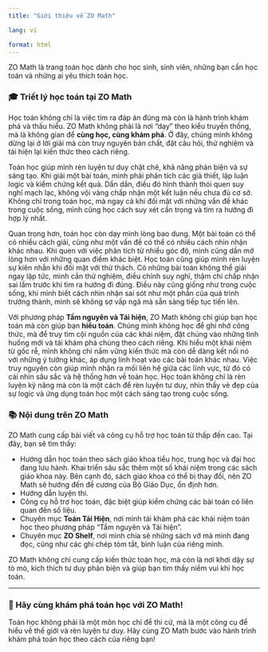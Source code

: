 ---
title: "Giới thiệu về ZO Math"

lang: vi

format: html
---

ZO Math là trang toán học dành cho học sinh, sinh viên, những bạn cần học toán và những ai yêu thích toán học.

### 🎓 Triết lý học toán tại ZO Math  
Học toán không chỉ là việc tìm ra đáp án đúng mà còn là hành trình khám phá và thấu hiểu. ZO Math không phải là nơi "dạy" theo kiểu truyền thống, mà là không gian để **cùng học, cùng khám phá**. Ở đây, chúng mình không dừng lại ở lời giải mà còn truy nguyên bản chất, đặt câu hỏi, thử nghiệm và tái hiện lại kiến thức theo cách riêng.  

Toán học giúp mình rèn luyện tư duy chặt chẽ, khả năng phản biện và sự sáng tạo. Khi giải một bài toán, mình phải phân tích các giả thiết, lập luận logic và kiểm chứng kết quả. Dần dần, điều đó hình thành thói quen suy nghĩ mạch lạc, không vội vàng chấp nhận một kết luận nếu chưa đủ cơ sở. Không chỉ trong toán học, mà ngay cả khi đối mặt với những vấn đề khác trong cuộc sống, mình cũng học cách suy xét cẩn trọng và tìm ra hướng đi hợp lý nhất.  

Quan trọng hơn, toán học còn dạy mình lòng bao dung. Một bài toán có thể có nhiều cách giải, cũng như một vấn đề có thể có nhiều cách nhìn nhận khác nhau. Khi quen với việc phân tích từ nhiều góc độ, mình cũng dần mở lòng hơn với những quan điểm khác biệt. Học toán cũng giúp mình rèn luyện sự kiên nhẫn khi đối mặt với thử thách. Có những bài toán không thể giải ngay lập tức, mình cần thử nghiệm, điều chỉnh suy nghĩ, thậm chí chấp nhận sai lầm trước khi tìm ra hướng đi đúng. Điều này cũng giống như trong cuộc sống, khi mình biết cách nhìn nhận sai sót như một phần của quá trình trưởng thành, mình sẽ không sợ vấp ngã mà sẵn sàng tiếp tục tiến lên.  

Với phương pháp **Tầm nguyên và Tái hiện**, ZO Math không chỉ giúp bạn học toán mà còn giúp bạn **hiểu toán**. Chúng mình không học để ghi nhớ công thức, mà để truy tìm cội nguồn của các khái niệm, đặt chúng vào những tình huống mới và tái khám phá chúng theo cách riêng. Khi hiểu một khái niệm từ gốc rễ, mình không chỉ nắm vững kiến thức mà còn dễ dàng kết nối nó với những ý tưởng khác, áp dụng linh hoạt vào các bài toán khác nhau. Việc truy nguyên còn giúp mình nhận ra mối liên hệ giữa các lĩnh vực, từ đó có cái nhìn sâu sắc và hệ thống hơn về toán học. Học toán không chỉ là rèn luyện kỹ năng mà còn là một cách để rèn luyện tư duy, nhìn thấy vẻ đẹp của sự logic và ứng dụng toán học một cách sáng tạo trong cuộc sống.  

### 📚 Nội dung trên ZO Math
ZO Math cung cấp bài viết và công cụ hỗ trợ học toán từ thấp đến cao. Tại đây, bạn sẽ tìm thấy:

- Hướng dẫn học toán theo sách giáo khoa tiểu học, trung học và đại học đang lưu hành. Khai triển sâu sắc thêm một số khái niệm trong các sách giáo khoa này. Bên cạnh đó, sách giáo khoa có thể bị thay đổi, nên ZO Math sẽ hướng đến đề cương của Bộ Giáo Dục, ổn định hơn.
- Hướng dẫn luyện thi.
- Công cụ hỗ trợ học toán, đặc biệt giúp kiểm chứng các bài toán có liên quan đến số liệu.
- Chuyên mục **Toán Tái Hiện**, nơi mình tái khám phá các khái niệm toán học theo phương pháp "Tầm nguyên và Tái hiện".
- Chuyên mục **ZO Shelf**, nơi mình chia sẻ những sách vở mà mình đang đọc, cũng như các ghi chép tóm tắt, bình luận của riêng mình.

ZO Math không chỉ cung cấp kiến thức toán học, mà còn là nơi khơi dậy sự tò mò, kích thích tư duy phản biện và giúp bạn tìm thấy niềm vui khi học toán.

---

### 📢 Hãy cùng khám phá toán học với ZO Math!
Toán học không phải là một môn học chỉ để thi cử, mà là một công cụ để hiểu về thế giới và rèn luyện tư duy. Hãy cùng ZO Math bước vào hành trình khám phá toán học theo cách của riêng bạn!



